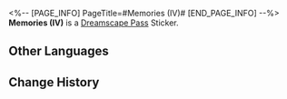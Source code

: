 <%-- [PAGE_INFO]
PageTitle=#Memories (IV)#
[END_PAGE_INFO] --%>
{{Stub|Location information}}
{{Item Infobox
|id          = 223373
|image       = Dreamscape Pass Sticker Text.png
|type        = Dreamscape Pass Sticker
|type2       = A Certain Someone's Past Stickers
|invCategory = 
|rarity      = 4
|effect      = Digital stickers that can be used to decorate the pages of the Dreamtour Handbook. They come in many different styles.
|description = 
|source1     = [[Perceive someone's memory about...]]
}}
{{Description|Please, come back... please...}}
'''Memories (IV)''' is a [[Dreamscape Pass]] Sticker.

==Other Languages==
{{Other Languages
|en   = Memories (IV)
|zhs  = 回忆•其四
|zht  = 回憶•其四
|ja   = 記憶・4
|ko   = 기억•4
|es   = Evocación IV
|fr   = Souvenirs (IV)
|ru   = Воспоминания IV
|th   = ความทรงจำ 4
|vi   = Hồi Ức (4)
|de   = Erinnerungen (Ⅳ)
|id   = Ingatan 4
|pt   = Memórias (IV)
}}

==Change History==
{{Change History|2.0}}